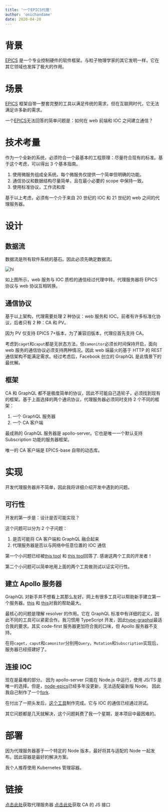 ```yaml
---
title: '一个EPICS代理'
author: 'onichandame'
date: 2020-04-28
---
```


# 背景

[EPICS][epics] 是一个专业控制硬件的软件框架。与粒子物理学家的其它发明一样，它在其它领域也发挥了极大的作用。

# 场景

[EPICS][epics] 框架自带一整套完整的工具以满足传统的需求，但在互联网时代，它无法满足许多新的需求。

一个[EPICS][epics]无法回答的简单问题是：如何在 web 前端和 IOC 之间建立通信？

# 技术考量

作为一个全新的系统，必须符合一个最基本的工程原理：尽量符合现有的标准。基于这个考虑，可以得出 3 个基本指南。

1. 使用微服务组成全系统。每个微服务仅提供一个简单但明确的功能。
2. 通信协议和数据结构尽量简单，且在最小必要的 scope 中保持一致。
3. 使用标准协议，工作流和库

基于以上考虑，必须有一个介于来自 20 世纪的 IOC 和 21 世纪的 web 之间的代理服务器。

# 设计

## 数据流

数据流是所有软件系统的基石。因此必须先确定数据流。

![hi](/image/epics-proxy.png)

如上图所示，web 服务与 IOC 质检的通信经过代理中转。代理服务器将 EPICS 协议与 web 协议互相转换。

## 通信协议

基于以上架构，代理需要处理 2 种协议：web 服务和 IOC。前者有许多标准化协议，后者只有 2 种：CA 和 PV。

因为 PV 仅支持 EPICS 7+版本，为了兼容旧版本，代理应首先支持 CA。

考虑到`caget`和`caput`都是无状态方法，但`camonitor`必须长时间保持开启，面向 web 服务的通信协议必须支持两种情况。因此 web 端最火的基于 HTTP 的 REST 通信架构不能满足需求。经过考虑后，Facebook 创立的 GraphQL 是此情景下的最优解。

## 框架

CA 和 GraphQL 都不是极度简单的协议，因此不可能自己造轮子，必须找到现有的框架。基于上面选择的两个通讯协议，代理服务器必须同时支持 2 个不同的框架：

1. 一个 GraphQL 服务器
2. 一个 CA 客户端

最成熟的 GraphQL 服务器是 apollo-server。它也是唯一一个默认支持 Subscription 功能的服务器框架。

唯一的 CA 客户端是 EPICS-base 自带的动态库。

# 实现

开发代理服务器并不简单，因此我将详细介绍开发中遇到的问题。

## 可行性

开发的第一步是：设计是否可能实现？

这个问题可以分为 2 个子问题：

1. 是否可能将 CA 客户端和 GraphQL 融合起来
2. 代理服务器是否以与网络中任意位置的 IOC 通信

第一个小问题已经被[this tool][pyepics] 和 [this tool][node-epics]回答了. 感谢这两个工具的开发者！

第二个小问题可以简单地用上面的两个工具做测试以证实可行性。

## 建立 Apollo 服务器

GraphQL 对新手并不想看上其那么友好。网上有很多工具可以帮助新手建立第一个服务器。[this](https://www.apollographql.com/docs/apollo-server/getting-started/) 和 [this][type-graphql]对我的帮助最大。

最核心的问题是理解 resolver 的作用。它在 GraphQL 标准中有详细的定义，因此不同的工具可以紧密合作。我习惯用 TypeScript 开发，因此[type-graphql][type-graphql]最适合我的要求。其实 code-first 服务器更加符合我的口味，但 Apollo 服务器不支持。

在将`caget`，`caput`和`camonitor`分别用`Query`，`Mutation`和`Subscription`实现后，服务器已经搭建好了。

## 连接 IOC

现在是最难的部分。 因为 apollo-server 只能在 Node.js 中运行，使用 JS/TS 是唯一的选择。但是，[node-epics][node-epics]已经多年没更新，无法适配最新版 Node。 因此我自己制作了一个[fork][epics-ioc-connection].

在付出了一把头发后，[这个工具][epics-ioc-connection]制作完成。它与 IOC 的通信已经通过测试。

其它问题都是几天就解决，这个问题耗费了我一个星期，是本项目中最困难的。

# 部署

因为代理服务器基于一个特定的 Node 版本，最好将其与适配的 Node 一起发布。因此容器是最好的解决方案。

我个人推荐使用 Kubernetes 管理容器。

# 链接

[点击此处](https://github.com/onichandame/epics-proxy/)获取代理服务器
[点击此处][epics-ioc-connection]获取 CA 的 JS 接口

[epics]: https://epics-controls.org/
[pyepics]: https://github.com/pyepics/pyepics
[node-epics]: https://github.com/RobbieClarken/node-epics
[type-graphql]: https://typegraphql.com/
[epics-ioc-connection]: https://github.com/onichandame/epics-ioc-connection/
